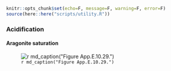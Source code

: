 ```r
knitr::opts_chunk$set(echo=F, message=F, warning=F, error=F)
source(here::here("scripts/utility.R"))
```

### Acidification

#### Aragonite saturation

![`r md_caption("Figure App.E.10.29.")`](../img/cinms_cr/App.E.10.29.jpg)
